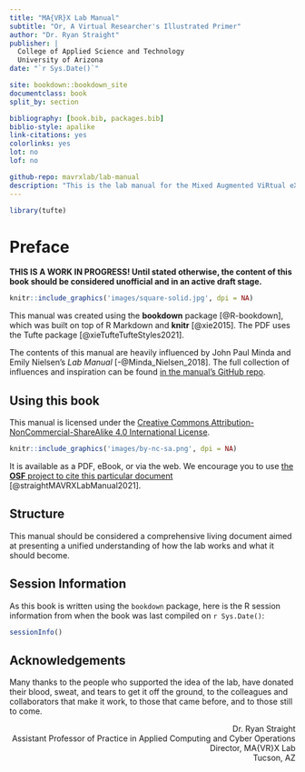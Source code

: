 ```yaml
--- 
title: "MA{VR}X Lab Manual"
subtitle: "Or, A Virtual Researcher's Illustrated Primer"
author: "Dr. Ryan Straight"
publisher: |
  College of Applied Science and Technology
  University of Arizona
date: "`r Sys.Date()`"

site: bookdown::bookdown_site
documentclass: book
split_by: section

bibliography: [book.bib, packages.bib]
biblio-style: apalike
link-citations: yes
colorlinks: yes
lot: no
lof: no

github-repo: mavrxlab/lab-manual
description: "This is the lab manual for the Mixed Augmented ViRtual eXtended Reality Lab in the College of Applied Science and Technology at the University of Arizona."
---
```


```r
library(tufte)
```

# Preface {-}

**THIS IS A WORK IN PROGRESS! Until stated otherwise, the content of this book should be considered unofficial and in an active draft stage.**

```r
knitr::include_graphics('images/square-solid.jpg', dpi = NA)
```

This manual was created using the **bookdown** package [@R-bookdown], which was built on top of R Markdown and **knitr** [@xie2015]. The PDF uses the Tufte package [@xieTufteTufteStyles2021].

The contents of this manual are heavily influenced by John Paul Minda and Emily Nielsen's *Lab Manual*  [-@Minda_Nielsen_2018]. The full collection of influences and inspiration can be found [in the manual's GitHub repo](https://github.com/mavrxlab/lab-manual).

## Using this book {-}

This manual is licensed under the [Creative Commons Attribution-NonCommercial-ShareAlike 4.0 International License](http://creativecommons.org/licenses/by-nc-sa/4.0/).

```r
knitr::include_graphics('images/by-nc-sa.png', dpi = NA)
```

It is available as a PDF, eBook, or via the web. We encourage you to use [the **OSF** project to cite this particular document](https://osf.io/upa25/) [@straightMAVRXLabManual2021].  

## Structure {-}

This manual should be considered a comprehensive living document aimed at presenting a unified understanding of how the lab works and what it should become.

<!-- Chapter listing goes here once they're set. -->

## Session Information {-}

As this book is written using the `bookdown` package, here is the R session information from when the book was last compiled on `r Sys.Date()`:

```r
sessionInfo()
```


## Acknowledgements {-}

Many thanks to the people who supported the idea of the lab, have donated their blood, sweat, and tears to get it off the ground, to the colleagues and collaborators that make it work, to those that came before, and to those still to come.

<p style='text-align: right;'>Dr. Ryan Straight<br />\newline
Assistant Professor of Practice in Applied Computing and Cyber Operations<br />\newline
Director, MA{VR}X Lab<br />\newline
Tucson, AZ</p>
